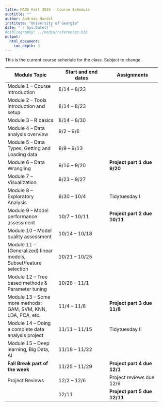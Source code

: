 ---
title: MADA Fall 2019 - Course Schedule
subtitle: ""
author: Andreas Handel
institute: "University of Georgia"
date: "`r Sys.Date()`"
#bibliography: ../media/references.bib
output: 
  html_document:
    toc_depth: 3
---

This is the current course schedule for the class. Subject to change.


| **Module Topic**   | **Start and end dates** | **Assignments** |
| --- | --- | --- |
| Module 1 – Course introduction | 8/14 – 8/23 |   |
| Module 2 – Tools introduction and setup | 8/14 – 8/23 |   |
| Module 3 – R basics | 8/14 – 8/30 |   |
| Module 4 – Data analysis overview | 9/2 – 9/6 |   |
| Module 5 – Data Types, Getting and Loading data | 9/9 – 9/13 |   |
| Module 6 – Data Wrangling | 9/16 – 9/20 | **Project part 1 due 9/20** |
| Module 7 – Visualization | 9/23 – 9/27 |   |
| Module 8 – Exploratory Analysis | 9/30 – 10/4 | Tidytuesday I |
| Module 9 – Model performance assessment | 10/7 – 10/11 | **Project part 2 due 10/11** |
| Module 10 – Model quality assessment | 10/14 – 10/18 |   |
| Module 11 – (Generalized) linear models, Subset/feature selection | 10/21 – 10/25 |   |
| Module 12 – Tree based methods &amp; Parameter tuning | 10/28 – 11/1 |   |
| Module 13 – Some more methods: GAM, SVM, KNN, LDA, PCA, etc. | 11/4 – 11/8 | **Project part 3 due 11/8** |
| Module 14 – Doing a complete data analysis project | 11/11 – 11/15 | Tidytuesday II |
| Module 15 – Deep learning, Big Data, AI | 11/18 – 11/22 |   |
| **Fall Break part of the week** | 11/25 – 11/29 | **Project part 4 due 12/1** |
| Project Reviews | 12/2 – 12/6 | Project reviews due 12/6 |
|   | 12/11 | **Project part 5 due 12/11** |